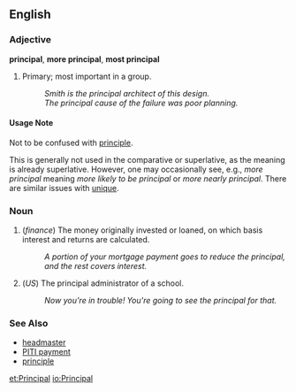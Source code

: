 ==English==

===Adjective===
'''principal''', '''more principal''', '''most principal'''

# Primary; most important in a group.
#: ''Smith is the principal architect of this design.''
#: ''The principal cause of the failure was poor planning.''

====Usage Note====

Not to be confused with [[principle]].

This is generally not used in the comparative or superlative, as the meaning is already superlative.  However, one may occasionally see, e.g., ''more principal'' meaning ''more likely to be principal'' or ''more nearly principal''.  There are similar issues with [[unique]].

===Noun===
# (''finance'') The money originally invested or loaned, on which basis interest and returns are calculated.
#: ''A portion of your mortgage payment goes to reduce the principal, and the rest covers interest.''
# (''US'') The principal administrator of a school.
#: ''Now you're in trouble!  You're going to see the principal for that.''

===See Also===

*[[headmaster]]
*[[PITI payment]]
*[[principle]]

[[et:Principal]]
[[io:Principal]]